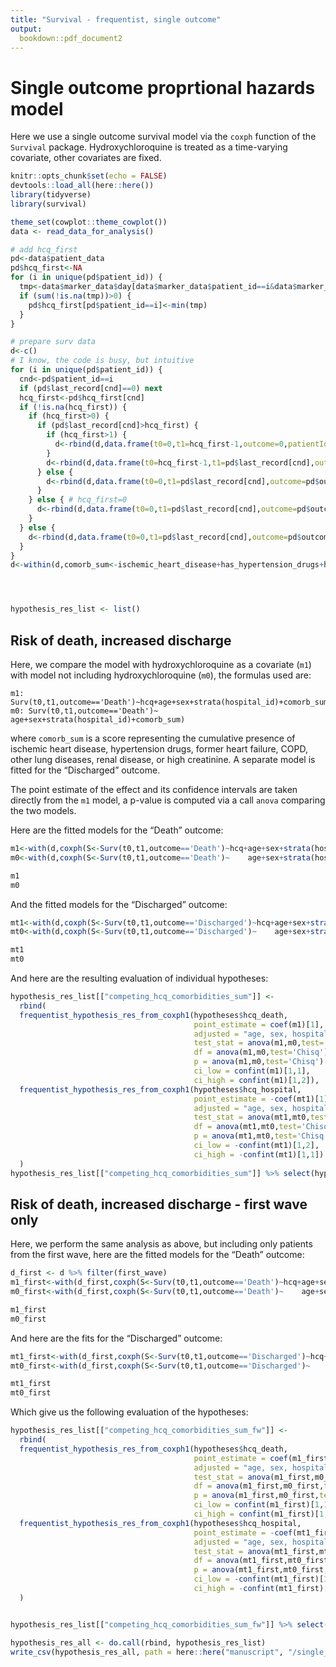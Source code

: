 ```yaml
---
title: "Survival - frequentist, single outcome"
output:
  bookdown::pdf_document2
---
```


# Single outcome proprtional hazards model

Here we use a single outcome survival model via the `coxph` function of the `Survival` package. Hydroxychloroquine is treated as a time-varying covariate, other covariates are fixed.


```r
knitr::opts_chunk$set(echo = FALSE)
devtools::load_all(here::here())
library(tidyverse)
library(survival)

theme_set(cowplot::theme_cowplot())
data <- read_data_for_analysis()

# add hcq_first
pd<-data$patient_data
pd$hcq_first<-NA
for (i in unique(pd$patient_id)) {
  tmp<-data$marker_data$day[data$marker_data$patient_id==i&data$marker_data$marker=='hcq']
  if (sum(!is.na(tmp))>0) {
    pd$hcq_first[pd$patient_id==i]<-min(tmp)
  }
}

# prepare surv data
d<-c()
# I know, the code is busy, but intuitive
for (i in unique(pd$patient_id)) {
  cnd<-pd$patient_id==i
  if (pd$last_record[cnd]==0) next
  hcq_first<-pd$hcq_first[cnd]
  if (!is.na(hcq_first)) {
    if (hcq_first>0) {
      if (pd$last_record[cnd]>hcq_first) {
        if (hcq_first>1) {
          d<-rbind(d,data.frame(t0=0,t1=hcq_first-1,outcome=0,patientId=i,hcq_first=pd$hcq_first[cnd],last_record=pd$last_record[cnd],age=pd$age[cnd],sex=pd$sex[cnd],hospital_id=pd$hospital_id[cnd],admitted_for_covid=pd$admitted_for_covid[cnd],ischemic_heart_disease=pd$ischemic_heart_disease[cnd],has_hypertension_drugs=pd$has_hypertension_drugs[cnd],heart_failure=pd$heart_failure[cnd],renal_disease=pd$renal_disease[cnd],high_creatinin=pd$high_creatinin[cnd],COPD=pd$COPD[cnd],other_lung_disease=pd$other_lung_disease[cnd],renal_disease=pd$renal_disease[cnd],obesity=pd$obesity[cnd],first_wave=pd$first_wave[cnd],hcq=0))
        }
        d<-rbind(d,data.frame(t0=hcq_first-1,t1=pd$last_record[cnd],outcome=pd$outcome[cnd],patientId=i,hcq_first=pd$hcq_first[cnd],last_record=pd$last_record[cnd],age=pd$age[cnd],sex=pd$sex[cnd],hospital_id=pd$hospital_id[cnd],admitted_for_covid=pd$admitted_for_covid[cnd],ischemic_heart_disease=pd$ischemic_heart_disease[cnd],has_hypertension_drugs=pd$has_hypertension_drugs[cnd],heart_failure=pd$heart_failure[cnd],renal_disease=pd$renal_disease[cnd],high_creatinin=pd$high_creatinin[cnd],COPD=pd$COPD[cnd],other_lung_disease=pd$other_lung_disease[cnd],renal_disease=pd$renal_disease[cnd],obesity=pd$obesity[cnd],first_wave=pd$first_wave[cnd],hcq=1))
      } else {
        d<-rbind(d,data.frame(t0=0,t1=pd$last_record[cnd],outcome=pd$outcome[cnd],patientId=i,hcq_first=pd$hcq_first[cnd],last_record=pd$last_record[cnd],age=pd$age[cnd],sex=pd$sex[cnd],hospital_id=pd$hospital_id[cnd],admitted_for_covid=pd$admitted_for_covid[cnd],ischemic_heart_disease=pd$ischemic_heart_disease[cnd],has_hypertension_drugs=pd$has_hypertension_drugs[cnd],heart_failure=pd$heart_failure[cnd],renal_disease=pd$renal_disease[cnd],high_creatinin=pd$high_creatinin[cnd],COPD=pd$COPD[cnd],other_lung_disease=pd$other_lung_disease[cnd],renal_disease=pd$renal_disease[cnd],obesity=pd$obesity[cnd],first_wave=pd$first_wave[cnd],hcq=0))
      }
    } else { # hcq_first=0
      d<-rbind(d,data.frame(t0=0,t1=pd$last_record[cnd],outcome=pd$outcome[cnd],patientId=i,hcq_first=pd$hcq_first[cnd],last_record=pd$last_record[cnd],age=pd$age[cnd],sex=pd$sex[cnd],hospital_id=pd$hospital_id[cnd],admitted_for_covid=pd$admitted_for_covid[cnd],ischemic_heart_disease=pd$ischemic_heart_disease[cnd],has_hypertension_drugs=pd$has_hypertension_drugs[cnd],heart_failure=pd$heart_failure[cnd],renal_disease=pd$renal_disease[cnd],high_creatinin=pd$high_creatinin[cnd],COPD=pd$COPD[cnd],other_lung_disease=pd$other_lung_disease[cnd],renal_disease=pd$renal_disease[cnd],obesity=pd$obesity[cnd],first_wave=pd$first_wave[cnd],hcq=1))
    }
  } else {
    d<-rbind(d,data.frame(t0=0,t1=pd$last_record[cnd],outcome=pd$outcome[cnd],patientId=i,hcq_first=pd$hcq_first[cnd],last_record=pd$last_record[cnd],age=pd$age[cnd],sex=pd$sex[cnd],hospital_id=pd$hospital_id[cnd],admitted_for_covid=pd$admitted_for_covid[cnd],ischemic_heart_disease=pd$ischemic_heart_disease[cnd],has_hypertension_drugs=pd$has_hypertension_drugs[cnd],heart_failure=pd$heart_failure[cnd],renal_disease=pd$renal_disease[cnd],high_creatinin=pd$high_creatinin[cnd],COPD=pd$COPD[cnd],other_lung_disease=pd$other_lung_disease[cnd],renal_disease=pd$renal_disease[cnd],obesity=pd$obesity[cnd],first_wave=pd$first_wave[cnd],hcq=0))
  }
}
d<-within(d,comorb_sum<-ischemic_heart_disease+has_hypertension_drugs+heart_failure+COPD+    other_lung_disease+    renal_disease)




hypothesis_res_list <- list()


```

## Risk of death, increased discharge

Here, we compare the model with hydroxychloroquine as a covariate (`m1`) with model not including hydroxychloroquine (`m0`), the formulas used are:

```
m1: Surv(t0,t1,outcome=='Death')~hcq+age+sex+strata(hospital_id)+comorb_sum)
m0: Surv(t0,t1,outcome=='Death')~    age+sex+strata(hospital_id)+comorb_sum)
```

where `comorb_sum` is a score representing the cumulative presence of ischemic heart disease, hypertension drugs, former heart failure, COPD, other lung diseases, renal disease, or high creatinine. A separate model is fitted for the "Discharged" outcome.

The point estimate of the effect and its confidence intervals are taken directly from the `m1` model, a p-value is computed via a call `anova` comparing the two models. 

Here are the fitted models for the "Death" outcome:

```r

m1<-with(d,coxph(S<-Surv(t0,t1,outcome=='Death')~hcq+age+sex+strata(hospital_id)+comorb_sum))
m0<-with(d,coxph(S<-Surv(t0,t1,outcome=='Death')~    age+sex+strata(hospital_id)+comorb_sum))

m1
m0

```

And the fitted models for the "Discharged" outcome:

```r
mt1<-with(d,coxph(S<-Surv(t0,t1,outcome=='Discharged')~hcq+age+sex+strata(hospital_id)+comorb_sum))
mt0<-with(d,coxph(S<-Surv(t0,t1,outcome=='Discharged')~    age+sex+strata(hospital_id)+comorb_sum))

mt1
mt0
```


And here are the resulting evaluation of individual hypotheses:

```r
hypothesis_res_list[["competing_hcq_comorbidities_sum"]] <-
  rbind(
  frequentist_hypothesis_res_from_coxph1(hypotheses$hcq_death, 
                                         point_estimate = coef(m1)[1],
                                         adjusted = "age, sex, hospital, comorbidities (sum)", 
                                         test_stat = anova(m1,m0,test='Chisq')[2,2],
                                         df = anova(m1,m0,test='Chisq')[2,3],
                                         p = anova(m1,m0,test='Chisq')[2,4],
                                         ci_low = confint(m1)[1,1],
                                         ci_high = confint(m1)[1,2]),
  frequentist_hypothesis_res_from_coxph1(hypotheses$hcq_hospital, 
                                         point_estimate = -coef(mt1)[1],
                                         adjusted = "age, sex, hospital, comorbidities (sum)", 
                                         test_stat = anova(mt1,mt0,test='Chisq')[2,2],
                                         df = anova(mt1,mt0,test='Chisq')[2,3],
                                         p = anova(mt1,mt0,test='Chisq')[2,4],
                                         ci_low = -confint(mt1)[1,2],
                                         ci_high = -confint(mt1)[1,1])
  )
hypothesis_res_list[["competing_hcq_comorbidities_sum"]] %>% select(hypothesis, point_estimate, p_value, ci_low, ci_high)

```


## Risk of death, increased discharge - first wave only

Here, we perform the same analysis as above, but including only patients from the first wave, here are the fitted models for the "Death" outcome:

```r
d_first <- d %>% filter(first_wave)
m1_first<-with(d_first,coxph(S<-Surv(t0,t1,outcome=='Death')~hcq+age+sex+strata(hospital_id)+comorb_sum))
m0_first<-with(d_first,coxph(S<-Surv(t0,t1,outcome=='Death')~    age+sex+strata(hospital_id)+comorb_sum))

m1_first
m0_first

```

And here are the fits for the "Discharged" outcome:

```r
mt1_first<-with(d_first,coxph(S<-Surv(t0,t1,outcome=='Discharged')~hcq+age+sex+strata(hospital_id)+comorb_sum))
mt0_first<-with(d_first,coxph(S<-Surv(t0,t1,outcome=='Discharged')~    age+sex+strata(hospital_id)+comorb_sum))

mt1_first
mt0_first
```


Which give us the following evaluation of the hypotheses:

```r
hypothesis_res_list[["competing_hcq_comorbidities_sum_fw"]] <-
  rbind(
  frequentist_hypothesis_res_from_coxph1(hypotheses$hcq_death, 
                                         point_estimate = coef(m1_first)[1],
                                         adjusted = "age, sex, hospital, comorbidities (sum), first_wave", 
                                         test_stat = anova(m1_first,m0_first,test='Chisq')[2,2],
                                         df = anova(m1_first,m0_first,test='Chisq')[2,3],
                                         p = anova(m1_first,m0_first,test='Chisq')[2,4],
                                         ci_low = confint(m1_first)[1,1],
                                         ci_high = confint(m1_first)[1,2]),
  frequentist_hypothesis_res_from_coxph1(hypotheses$hcq_hospital, 
                                         point_estimate = -coef(mt1_first)[1],
                                         adjusted = "age, sex, hospital, comorbidities (sum), first_wave", 
                                         test_stat = anova(mt1_first,mt0_first,test='Chisq')[2,2],
                                         df = anova(mt1_first,mt0_first,test='Chisq')[2,3],
                                         p = anova(mt1_first,mt0_first,test='Chisq')[2,4],
                                         ci_low = -confint(mt1_first)[1,2],
                                         ci_high = -confint(mt1_first)[1,1])
  )


hypothesis_res_list[["competing_hcq_comorbidities_sum_fw"]] %>% select(hypothesis, point_estimate, p_value, ci_low, ci_high)

```


```r
hypothesis_res_all <- do.call(rbind, hypothesis_res_list)
write_csv(hypothesis_res_all, path = here::here("manuscript", "/single_outcome_coxph_res.csv"))
```
